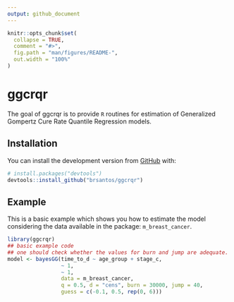 ```yaml
---
output: github_document
---
```


<!-- README.md is generated from README.Rmd. Please edit that file -->

```r
knitr::opts_chunk$set(
  collapse = TRUE,
  comment = "#>",
  fig.path = "man/figures/README-",
  out.width = "100%"
)
```

# ggcrqr

<!-- badges: start -->
<!-- badges: end -->

The goal of ggcrqr is to provide `R` routines for estimation of Generalized Gompertz Cure Rate Quantile Regression models.

## Installation

You can install the development version from [GitHub](https://github.com/) with:

``` r
# install.packages("devtools")
devtools::install_github("brsantos/ggcrqr")
```
## Example

This is a basic example which shows you how to estimate the model considering the data available in the package: `m_breast_cancer`.

```r
library(ggcrqr)
## basic example code
## one should check whether the values for burn and jump are adequate.
model <- bayesGG(time_to_d ~ age_group + stage_c, 
                 ~ 1, 
                 ~ 1,
                 data = m_breast_cancer, 
                 q = 0.5, d = "cens", burn = 30000, jump = 40, 
                 guess = c(-0.1, 0.5, rep(0, 6)))
```

